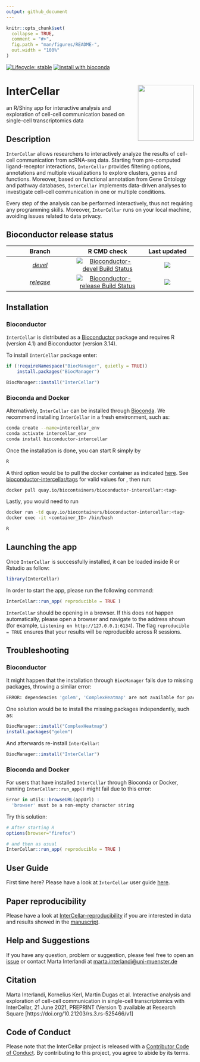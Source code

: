 ```yaml
---
output: github_document
---
```


<!-- README.md is generated from README.Rmd. Please edit that file -->

```r
knitr::opts_chunk$set(
  collapse = TRUE,
  comment = "#>",
  fig.path = "man/figures/README-",
  out.width = "100%"
)
```



<!-- badges: start -->
[![Lifecycle: stable](https://img.shields.io/badge/lifecycle-stable-brightgreen.svg)](https://lifecycle.r-lib.org/articles/stages.html#stable)
[![install with bioconda](https://img.shields.io/badge/install%20with-bioconda-brightgreen.svg?style=flat)](http://bioconda.github.io/recipes/bioconductor-intercellar/README.html)

<!-- badges: end -->

# InterCellar <img src="inst/app/www/logo_lowres.png" align="right" alt="" width="150" />

an R/Shiny app for interactive analysis and exploration of cell-cell communication based on 
single-cell transcriptomics data


 
## Description

`InterCellar` allows researchers to interactively analyze the results
of cell-cell communication from scRNA-seq data. Starting from pre-computed ligand-receptor
interactions, `InterCellar` provides filtering options, annotations and multiple visualizations
to explore clusters, genes and functions. Moreover, based on functional annotation from Gene 
Ontology and pathway databases, `InterCellar` implements data-driven analyses to investigate
cell-cell communication in one or multiple conditions.

Every step of the analysis can be
performed interactively, thus not requiring any programming skills. Moreover,
`InterCellar` runs on your local machine, avoiding issues related to data privacy.

## Bioconductor release status

|      Branch      |    R CMD check   | Last updated |
|:----------------:|:----------------:|:------------:|
| [_devel_](http://bioconductor.org/packages/devel/bioc/html/InterCellar.html) | [![Bioconductor-devel Build Status](http://bioconductor.org/shields/build/devel/bioc/InterCellar.svg)](http://bioconductor.org/checkResults/devel/bioc-LATEST/InterCellar) | ![](http://bioconductor.org/shields/lastcommit/devel/bioc/InterCellar.svg) |
| [_release_](http://bioconductor.org/packages/release/bioc/html/InterCellar.html) | [![Bioconductor-release Build Status](http://bioconductor.org/shields/build/release/bioc/InterCellar.svg)](http://bioconductor.org/checkResults/release/bioc-LATEST/InterCellar) | ![](http://bioconductor.org/shields/lastcommit/release/bioc/InterCellar.svg) |


## Installation

### Bioconductor

`InterCellar` is distributed as a [Bioconductor](https://www.bioconductor.org/) package and requires R (version 4.1) and Bioconductor (version 3.14).

To install `InterCellar` package enter:

```r
if (!requireNamespace("BiocManager", quietly = TRUE))
    install.packages("BiocManager")

BiocManager::install("InterCellar")
```

### Bioconda and Docker

Alternatively, `InterCellar` can be installed through [Bioconda](https://bioconda.github.io/recipes/bioconductor-intercellar/README.html). We recommend installing `InterCellar` in a fresh environment, such as:

```bash
conda create --name=intercellar_env 
conda activate intercellar_env
conda install bioconductor-intercellar
```

Once the installation is done, you can start R simply by 
 
```bash
R
```

A third option would be to pull the docker container as indicated [here](https://bioconda.github.io/recipes/bioconductor-intercellar/README.html). See [bioconductor-intercellar/tags](https://quay.io/repository/biocontainers/bioconductor-intercellar?tab=tags) for valid values for <tag>, then run:

```bash
docker pull quay.io/biocontainers/bioconductor-intercellar:<tag>
```

Lastly, you would need to run

```bash
docker run -td quay.io/biocontainers/bioconductor-intercellar:<tag>
docker exec -it <container_ID> /bin/bash

R
```


## Launching the app

Once `InterCellar` is successfully installed, it can be loaded inside R or Rstudio as follow:

```r
library(InterCellar)
```

In order to start the app, please run the following command:

```r
InterCellar::run_app( reproducible = TRUE )
```

`InterCellar` should be opening in a browser. If this does not happen automatically, 
please open a browser and navigate to the address shown (for example, `Listening on http://127.0.0.1:6134`). The flag `reproducible = TRUE` ensures that your results will
be reproducible across R sessions.

## Troubleshooting

### Bioconductor

It might happen that the installation through `BiocManager` fails due to missing packages, throwing a similar error:

```bash
ERROR: dependencies 'golem', 'ComplexHeatmap' are not available for package 'InterCellar' 
```

One solution would be to install the missing packages independently, such as:

```r
BiocManager::install("ComplexHeatmap")
install.packages("golem")
```

And afterwards re-install `InterCellar`:

```r
BiocManager::install("InterCellar")
```

### Bioconda and Docker

For users that have installed `InterCellar` through Bioconda or Docker, running `InterCellar::run_app()` might fail due to this error:

```r
Error in utils::browseURL(appUrl) : 
  'browser' must be a non-empty character string
```

Try this solution:

```r
# After starting R
options(browser="firefox")

# and then as usual
InterCellar::run_app( reproducible = TRUE )
```

## User Guide

First time here? Please have a look at `InterCellar` user guide [here](http://bioconductor.org/packages/devel/bioc/vignettes/InterCellar/inst/doc/user_guide.html).

## Paper reproducibility

Please have a look at [InterCellar-reproducibility](https://github.com/martaint/InterCellar-reproducibility) if you are interested in data and results showed in the [manuscript](https://www.researchsquare.com/article/rs-525466/v1).

## Help and Suggestions

If you have any question, problem or suggestion, please feel free to open an [issue](https://github.com/martaint/InterCellar/issues) or contact Marta Interlandi at [marta.interlandi@uni-muenster.de](mailto:marta.interlandi@uni-muenster.de)

## Citation

Marta Interlandi, Kornelius Kerl, Martin Dugas et al. Interactive analysis and exploration of cell-cell communication in single-cell transcriptomics with InterCellar, 21 June 2021, PREPRINT (Version 1) available at Research Square [https://doi.org/10.21203/rs.3.rs-525466/v1]

## Code of Conduct
  
  Please note that the InterCellar project is released with a [Contributor Code of Conduct](https://contributor-covenant.org/version/2/0/CODE_OF_CONDUCT.html). By contributing to this project, you agree to abide by its terms.
